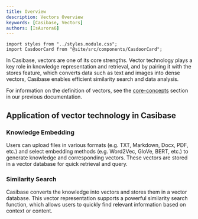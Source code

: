 ```yaml
---
title: Overview
description: Vectors Overview
keywords: [Casibase, Vectors]
authors: [IsAurora6]
---
```


```mdx-code-block
import styles from "../styles.module.css";
import CasdoorCard from "@site/src/components/CasdoorCard";
```

In Casibase, vectors are one of its core strengths. Vector technology plays a key role in knowledge representation and retrieval, and by pairing it with the stores feature, which converts data such as text and images into dense vectors, Casibase enables efficient similarity search and data analysis.

For information on the definition of vectors, see the [core-concepts](../basic/core-concepts) section in our previous documentation.

## Application of vector technology in Casibase

### Knowledge Embedding

Users can upload files in various formats (e.g. TXT, Markdown, Docx, PDF, etc.) and select embedding methods (e.g. Word2Vec, GloVe, BERT, etc.) to generate knowledge and corresponding vectors. These vectors are stored in a vector database for quick retrieval and query.

### Similarity Search

Casibase converts the knowledge into vectors and stores them in a vector database. This vector representation supports a powerful similarity search function, which allows users to quickly find relevant information based on context or content.
